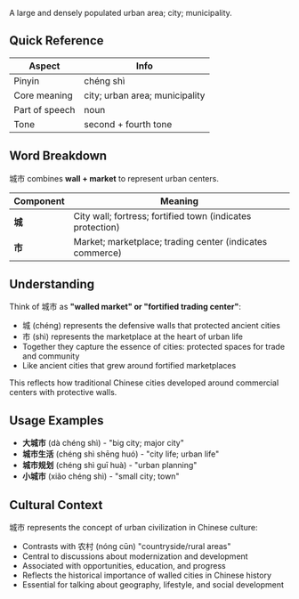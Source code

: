 A large and densely populated urban area; city; municipality.

## Quick Reference

| Aspect         | Info                          |
| -------------- | ----------------------------- |
| Pinyin         | chéng shì                     |
| Core meaning   | city; urban area; municipality|
| Part of speech | noun                          |
| Tone           | second + fourth tone          |

## Word Breakdown

城市 combines **wall + market** to represent urban centers.

| Component | Meaning                                                        |
| --------- | -------------------------------------------------------------- |
| **城**    | City wall; fortress; fortified town (indicates protection)    |
| **市**    | Market; marketplace; trading center (indicates commerce)      |

## Understanding

Think of 城市 as **"walled market" or "fortified trading center"**:

- 城 (chéng) represents the defensive walls that protected ancient cities
- 市 (shì) represents the marketplace at the heart of urban life
- Together they capture the essence of cities: protected spaces for trade and community
- Like ancient cities that grew around fortified marketplaces

This reflects how traditional Chinese cities developed around commercial centers with protective walls.

## Usage Examples

- **大城市** (dà chéng shì) - "big city; major city"
- **城市生活** (chéng shì shēng huó) - "city life; urban life"
- **城市规划** (chéng shì guī huà) - "urban planning"
- **小城市** (xiǎo chéng shì) - "small city; town"

## Cultural Context

城市 represents the concept of urban civilization in Chinese culture:
- Contrasts with 农村 (nóng cūn) "countryside/rural areas"
- Central to discussions about modernization and development
- Associated with opportunities, education, and progress
- Reflects the historical importance of walled cities in Chinese history
- Essential for talking about geography, lifestyle, and social development
